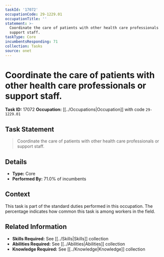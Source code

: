 ```yaml
---
taskId: '17072'
occupationCode: 29-1229.01
occupationTitle: ''
statement: >-
  Coordinate the care of patients with other health care professionals or
  support staff.
taskType: Core
incumbentsResponding: 71
collection: Tasks
source: onet
---
```

# Coordinate the care of patients with other health care professionals or support staff.

**Task ID:** 17072
**Occupation:** [[../Occupations|Occupation]] with code `29-1229.01`

## Task Statement

> Coordinate the care of patients with other health care professionals or support staff.

## Details

- **Type:** Core
- **Performed By:** 71.0% of incumbents

## Context

This task is part of the standard duties performed in this occupation. The percentage indicates how common this task is among workers in the field.

## Related Information

- **Skills Required:** See [[../Skills|Skills]] collection
- **Abilities Required:** See [[../Abilities|Abilities]] collection
- **Knowledge Required:** See [[../Knowledge|Knowledge]] collection
